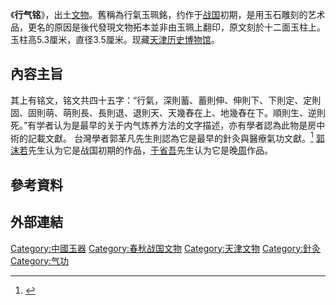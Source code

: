 《'''行气铭'''》，出土[[文物|文物]]。舊稱為行氣玉珮銘，约作于[[战国|战国]]初期，是用玉石雕刻的艺术品，更名的原因是後代發現文物拓本並非由玉珮上翻印，原文刻於十二面玉柱上。玉柱高5.3厘米，直径3.5厘米。现藏[[天津历史博物馆|天津历史博物馆]]。

==內容主旨==
其上有铭文，铭文共四十五字：“行氣，深則蓄、蓄則伸、伸則下、下則定、定則固、固則萌、萌則長、長則退、退則天、天幾舂在上、地幾舂在下。順則生、逆則死。”有学者认为是最早的关于内气炼养方法的文字描述，亦有學者認為此物是房中術的記載文獻。
台灣學者郭革凡先生則認為它是最早的針灸與醫療氣功文獻。<ref>{{Cite web |url=http://catalog.digitalarchives.tw/item/00/5e/d9/47.html |title=論《行氣銘》文意為傳統中醫針法之理論依據 |access-date=2017-05-26 |archive-date=2019-09-07 |archive-url=https://web.archive.org/web/20190907200010/http://catalog.digitalarchives.tw/item/00/5e/d9/47.html |dead-url=no }}</ref>
[[郭沫若|郭沫若]]先生认为它是战国初期的作品，[[于省吾|于省吾]]先生认为它是晚[[周朝|周]]作品。

==參考資料==
{{reflist}}

==外部連結==
{{wikisource}}

[[Category:中國玉器|Category:中國玉器]]
[[Category:春秋战国文物|Category:春秋战国文物]]
[[Category:天津文物|Category:天津文物]]
[[Category:針灸|Category:針灸]]
[[Category:气功|Category:气功]]